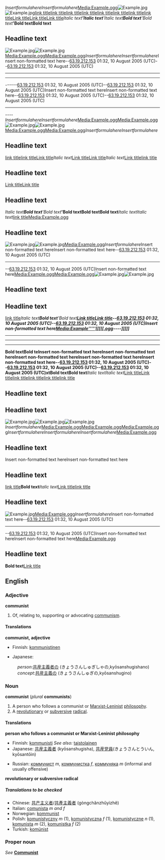 <math>Insert formula here</math><math>Insert formula here</math>[[Media:Example.ogg]][[Image:Example.jpg]][[Image:Example.jpg]][http://www.example.com link title][http://www.example.com link title][http://www.example.com link title][http://www.example.com link title][http://www.example.com link title][http://www.example.com link title][http://www.example.com link title][http://www.example.com link title][[Link title]][[Link title]][[Link title]]''Italic text''''Italic text''''Italic text'''''Bold text''''''Bold text''''''Bold text''''''Bold text'''
== Headline text ==[[Image:Example.jpg]][[Image:Example.jpg]][[Media:Example.ogg]][[Media:Example.ogg]]<math>Insert formula here</math><math>Insert formula here</math><nowiki>Insert non-formatted text here</nowiki>--[[User:63.19.212.153|63.19.212.153]] 01:32, 10 August 2005 (UTC)--[[User:63.19.212.153|63.19.212.153]] 01:32, 10 August 2005 (UTC)
----
----
------[[User:63.19.212.153|63.19.212.153]] 01:32, 10 August 2005 (UTC)--[[User:63.19.212.153|63.19.212.153]] 01:32, 10 August 2005 (UTC)<nowiki>Insert non-formatted text here</nowiki><nowiki>Insert non-formatted text here</nowiki>--[[User:63.19.212.153|63.19.212.153]] 01:32, 10 August 2005 (UTC)--[[User:63.19.212.153|63.19.212.153]] 01:32, 10 August 2005 (UTC)
----
----<math>Insert formula here</math><math>Insert formula here</math>[[Media:Example.ogg]][[Media:Example.ogg]][[Image:Example.jpg]][[Image:Example.jpg]][[Media:Example.ogg]][[Media:Example.ogg]]<math>Insert formula here</math><math>Insert formula here</math>
== Headline text ==[http://www.example.com link title][http://www.example.com link title][[Link title]]''Italic text''[[Link title]][[Link title]]''Italic text''[[Link title]][http://www.example.com link title]
== Headline text ==[[Link title]][[Link title]]
== Headline text ==''Italic text'''''Bold text''''''Bold text''''''Bold text''''''Bold text''''''Bold text'''''Italic text''''Italic text''[http://www.example.com link title][[Media:Example.ogg]]









== Headline text ==
[[Image:Example.jpg]][[Image:Example.jpg]][[Media:Example.ogg]]<math>Insert formula here</math><nowiki>Insert non-formatted text here</nowiki><nowiki>Insert non-formatted text here</nowiki>--[[User:63.19.212.153|63.19.212.153]] 01:32, 10 August 2005 (UTC)
----
--[[User:63.19.212.153|63.19.212.153]] 01:32, 10 August 2005 (UTC)<nowiki>Insert non-formatted text here</nowiki>[[Media:Example.ogg]][[Media:Example.ogg]][[Image:Example.jpg]][[Image:Example.jpg]]
== Headline text ==

== Headline text ==
[http://www.example.com link title]''Italic text'''''Bold text''''''Bold text'''[[Link title]][[Link title]]--[[User:63.19.212.153|63.19.212.153]] 01:32, 10 August 2005 (UTC)--[[User:63.19.212.153|63.19.212.153]] 01:32, 10 August 2005 (UTC)<nowiki>Insert non-formatted text here</nowiki>[[Media:Example'''''[[[[[.ogg]]----]]]]]'''''
----

----

----
'''Bold text''''''Bold te<nowiki>Insert non-formatted text here</nowiki><nowiki>Insert non-formatted text here</nowiki><nowiki>Insert non-formatted text here</nowiki><nowiki>Insert non-formatted text here</nowiki><nowiki>Insert non-formatted text here</nowiki>--[[User:63.19.212.153|63.19.212.153]] 01:32, 10 August 2005 (UTC)--[[User:63.19.212.153|63.19.212.153]] 01:32, 10 August 2005 (UTC)--[[User:63.19.212.153|63.19.212.153]] 01:32, 10 August 2005 (UTC)xt''''''Bold text''''''Bold text'''''Italic text''''Italic text''[[Link title]][[Link title]][http://www.example.com link title][http://www.example.com link title][http://www.example.com link title][http://www.example.com link title]
== Headline text ==
== Headline text ==[[Image:Example.jpg]][[Image:Example.jpg]][[Image:Example.jpg]]<math>Insert formula here</math>[[Media:Example.ogg]][[Media:Example.ogg]][[Media:Example.ogg]]<math>Insert formula here</math><math>Insert formula here</math><math>Insert formula here</math>[[Media:Example.ogg]]


== Headline text ==
<nowiki>Insert non-formatted text here</nowiki><nowiki>Insert non-formatted text here</nowiki>
== Headline text ==
[http://www.example.com link title]'''Bold text'''''Italic text''[[Link title]][http://www.example.com link title]
== Headline text ==
[[Image:Example.jpg]][[Media:Example.ogg]]<math>Insert formula here</math><nowiki>Insert non-formatted text here</nowiki>--[[User:63.19.212.153|63.19.212.153]] 01:32, 10 August 2005 (UTC)
----
--[[User:63.19.212.153|63.19.212.153]] 01:32, 10 August 2005 (UTC)<nowiki>Insert non-formatted text here</nowiki><nowiki>Insert non-formatted text here</nowiki>[[Media:Example.ogg]]
== Headline text ==
'''Bold text'''[[Link title]]{{See|Communist}}
==English==
===Adjective===
'''communist'''

#Of, relating to, supporting or advocating [[communism]].

====Translations====
'''communist, adjective'''
{{top}}
*Finnish: [[kommunistinen]]
{{mid}}
*Japanese:
:''person'':[[共産主義者]]の (きょうさんしゅぎしゃの,kyōsanshugishano) 
:''concept'':[[共産主義]]の (きょうさんしゅぎの,kyōsanshugino)
{{bottom}}

===Noun===
'''communist''' (''plural'' '''communists''')

#A person who follows a communist or [[Marxist-Leninist]] [[philosophy]].
#A [[revolutionary]] or [[subversive]] [[radical]].

====Translations====

'''person who follows a communist or Marxist-Leninist philosophy'''
{{top}}
*Finnish: [[kommunisti]] ''See also:'' [[taistolainen]]
*Japanese: [[共産主義者]] (kyōsanshugisha), [[共産党員]](きょうさんとういん, kyōsantōin)
{{mid}}
*Russian: [[коммунист]] ''m'', [[коммунистка]] ''f'', [[коммуняка]] ''m'' (informal and usually offensive)
{{bottom}}

'''revolutionary or subversive radical'''
{{top}}
{{mid}}
{{bottom}}

=====Translations to be checked=====
<!--Remove this section once all of the translations below have been moved into the tables above.-->
{{checktrans}}

*Chinese: [[共产主义者]]/[[共產主義者]] (gòngchǎnzhǔyìzhě)
*Italian: [[comunista]] ''m and f''
*Norwegian: [[kommunist]]
*Polish: [[komunistyczny]] ''m'' (1), [[komunistyczna]] ''f'' (1), [[komunistyczne]] ''n'' (1), [[komunista]] ''m'' (2), [[komunistka]] ''f'' (2)
*Turkish: [[komünist]]

===Proper noun===
''See'' '''[[Communist]]'''